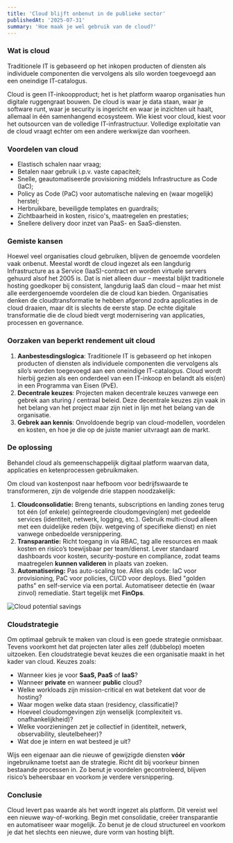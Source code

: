 ```yaml
---
title: 'Cloud blijft onbenut in de publieke sector'
publishedAt: '2025-07-31'
summary: 'Hoe maak je wel gebruik van de cloud?'
---
```


### Wat is cloud

Traditionele IT is gebaseerd op het inkopen producten of diensten als individuele componenten die vervolgens als silo worden toegevoegd aan een oneindige IT-catalogus.

Cloud is geen IT-inkoopproduct; het is het platform waarop organisaties hun digitale ruggengraat bouwen. De cloud is waar je data staan, waar je software runt, waar je security is ingericht en waar je inzichten uit haalt, allemaal in één samenhangend ecosysteem. Wie kiest voor cloud, kiest voor het outsourcen van de volledige IT-infrastructuur. Volledige exploitatie van de cloud vraagt echter om een andere werkwijze dan voorheen.

### Voordelen van cloud

- Elastisch schalen naar vraag;
- Betalen naar gebruik i.p.v. vaste capaciteit;
- Snelle, geautomatiseerde provisioning middels Infrastructure as Code (IaC);
- Policy as Code (PaC) voor automatische naleving en (waar mogelijk) herstel;
- Herbruikbare, beveiligde templates en guardrails;
- Zichtbaarheid in kosten, risico's, maatregelen en prestaties;
- Snellere delivery door inzet van PaaS- en SaaS-diensten.

### Gemiste kansen

Hoewel veel organisaties cloud gebruiken, blijven de genoemde voordelen vaak onbenut. Meestal wordt de cloud ingezet als een langdurig Infrastructure as a Service (IaaS)-contract en worden virtuele servers gehuurd alsof het 2005 is. Dat is niet alleen duur – meestal blijkt traditionele hosting goedkoper bij consistent, langdurig IaaS dan cloud – maar het mist alle eerdergenoemde voordelen die de cloud kan bieden. Organisaties denken de cloudtransformatie te hebben afgerond zodra applicaties in de cloud draaien, maar dit is slechts de eerste stap. De echte digitale transformatie die de cloud biedt vergt modernisering van applicaties, processen en governance.

### Oorzaken van beperkt rendement uit cloud
1. **Aanbestesdingslogica**: Traditionele IT is gebaseerd op het inkopen producten of diensten als individuele componenten die vervolgens als silo’s worden toegevoegd aan een oneindige IT-catalogus. Cloud wordt hierbij gezien als een onderdeel van een IT-inkoop en belandt als eis(en) in een Programma van Eisen (PvE).
2. **Decentrale keuzes**: Projecten maken decentrale keuzes vanwege een gebrek aan sturing / centraal beleid. Deze decentrale keuzes zijn vaak in het belang van het project maar zijn niet in lijn met het belang van de organisatie.
3. **Gebrek aan kennis**: Onvoldoende begrip van cloud-modellen, voordelen en kosten, en hoe je die op de juiste manier uitvraagt aan de markt.

### De oplossing

Behandel cloud als gemeenschappelijk digitaal platform waarvan data, applicaties en ketenprocessen gebruikmaken.

Om cloud van kostenpost naar hefboom voor bedrijfswaarde te transformeren, zijn de volgende drie stappen noodzakelijk:
1. **Cloudconsolidatie:** Breng tenants, subscriptions en landing zones terug tot één (of enkele) geïntegreerde cloudomgeving(en) met gedeelde services (identiteit, netwerk, logging, etc.). Gebruik multi-cloud alleen met een duidelijke reden (bijv. wetgeving of specifieke dienst) en niet vanwege onbedoelde versnippering.
2. **Transparantie:** Richt toegang in via RBAC, tag alle resources en maak kosten en risico’s toewijsbaar per team/dienst. Lever standaard dashboards voor kosten, security-posture en compliance, zodat teams maatregelen **kunnen valideren** in plaats van zoeken.
3. **Automatisering:** Pas auto-scaling toe. Alles als code: IaC voor provisioning, PaC voor policies, CI/CD voor deploys. Bied "golden paths" en self-service via een portal. Automatiseer detectie én (waar zinvol) remediatie. Start tegelijk met **FinOps**.

![Cloud potential savings](/cloud-savings.png)

### Cloudstrategie

Om optimaal gebruik te maken van cloud is een goede strategie onmisbaar. Tevens voorkomt het dat projecten later alles zelf (dubbelop) moeten uitzoeken. Een cloudstrategie bevat keuzes die een organisatie maakt in het kader van cloud. Keuzes zoals:

- Wanneer kies je voor **SaaS, PaaS** of **IaaS**?
- Wanneer **private** en wanneer **public** cloud?
- Welke workloads zijn mission-critical en wat betekent dat voor de hosting?
- Waar mogen welke data staan (residency, classificatie)?
- Hoeveel cloudomgevingen zijn wenselijk (complexiteit vs. onafhankelijkheid)?
- Welke voorzieningen zet je collectief in (identiteit, netwerk, observability, sleutelbeheer)?
- Wat doe je intern en wat besteed je uit?

Wijs een eigenaar aan die nieuwe of gewijzigde diensten **vóór** ingebruikname toetst aan de strategie. Richt dit bij voorkeur binnen bestaande processen in. Zo benut je voordelen gecontroleerd, blijven risico’s beheersbaar en voorkom je verdere versnippering.

### Conclusie

Cloud levert pas waarde als het wordt ingezet als platform. Dit vereist wel een nieuwe way-of-working. Begin met consolidatie, creëer transparantie en automatiseer waar mogelijk. Zo benut je de cloud structureel en voorkom je dat het slechts een nieuwe, dure vorm van hosting blijft.